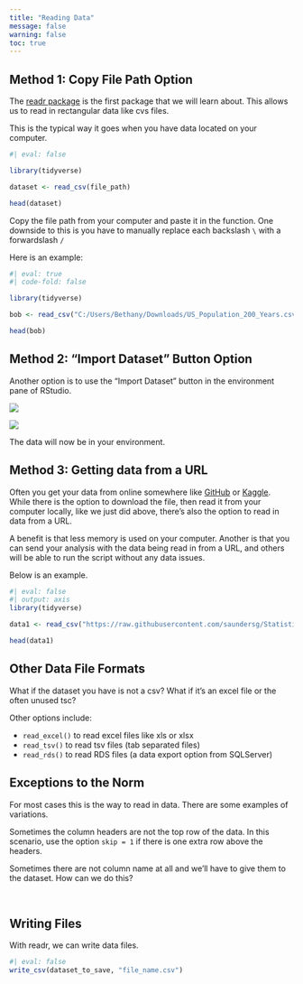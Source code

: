 ```yaml
---
title: "Reading Data"
message: false
warning: false
toc: true
---
```


## Method 1: Copy File Path Option

The [readr package](https://readr.tidyverse.org/) is the first package that we will learn about. This allows us to read in rectangular data like cvs files. 

This is the typical way it goes when you have data located on your computer.

```r
#| eval: false

library(tidyverse)

dataset <- read_csv(file_path)

head(dataset)
```
 

Copy the file path from your computer and paste it in the function. One downside to this is you have to manually replace each backslash `\` with a forwardslash `/` 

Here is an example: 

```r
#| eval: true
#| code-fold: false

library(tidyverse)

bob <- read_csv("C:/Users/Bethany/Downloads/US_Population_200_Years.csv")

head(bob)
```

## Method 2: "Import Dataset" Button Option

Another option is to use the "Import Dataset" button in the environment pane of RStudio. 

![](data_import_button.jpg)

![](data_import_pop_up.jpg)

The data will now be in your environment.

## Method 3: Getting data from a URL

Often you get your data from online somewhere like [GitHub](github.com) or [Kaggle](kaggle.com). While there is the option to download the file, then read it from your computer locally, like we just did above, there's also the option to read in data from a URL. 

A benefit is that less memory is used on your computer. Another is that you can send your analysis with the data being read in from a URL, and others will be able to run the script without any data issues. 

Below is an example.  
```r
#| eval: false
#| output: axis
library(tidyverse)

data1 <- read_csv("https://raw.githubusercontent.com/saundersg/Statistics-Notebook/master/Data/Rent.csv")

head(data1)
```

## Other Data File Formats

What if the dataset you have is not a csv? What if it's an excel file or the often unused tsc? 

Other options include: 

- `read_excel()` to read excel files like xls or xlsx
- `read_tsv()` to read tsv files (tab separated files)
- `read_rds()` to read RDS files (a data export option from SQLServer)


## Exceptions to the Norm

For most cases this is the way to read in data. There are some examples of variations. 

Sometimes the column headers are not the top row of the data. In this scenario, use the option `skip = 1` if there is one extra row above the headers.

Sometimes there are not column name at all and we'll have to give them to the dataset. How can we do this?


<br>

## Writing Files

With readr, we can write data files. 

```r
#| eval: false
write_csv(dataset_to_save, "file_name.csv")
```